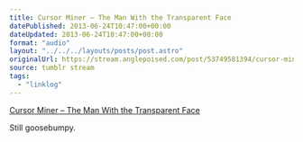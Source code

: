 ```yaml
---
title: Cursor Miner – The Man With the Transparent Face
datePublished: 2013-06-24T10:47:00+00:00
dateUpdated: 2013-06-24T10:47:00+00:00
format: "audio"
layout: "../../../layouts/posts/post.astro"
originalUrl: https://stream.anglepoised.com/post/53749581394/cursor-miner-the-man-with-the-transparent-face
source: tumblr stream
tags:
  - "linklog"
---
```


[Cursor Miner &#8211; The Man With the Transparent Face][1]

Still goosebumpy.

[1]: https://soundcloud.com/unchartedaudio/cursor-miner-the-man-with-the-transparent-face
